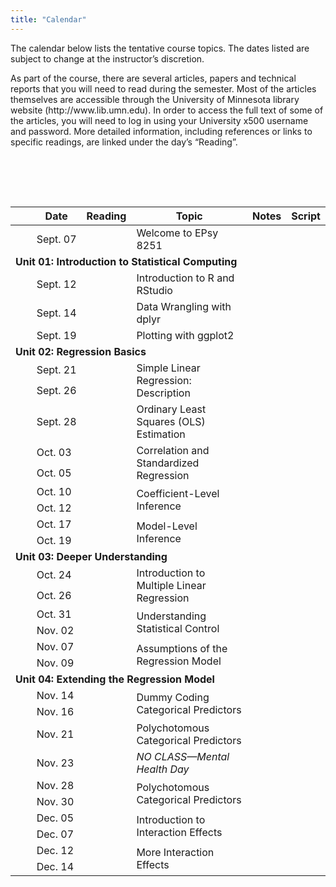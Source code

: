 ```yaml
---
title: "Calendar"
---
```



The calendar below lists the tentative course topics. The dates listed are subject to change at the instructor's discretion.

As part of the course, there are several articles, papers and technical reports that you will need to read during the semester. Most of the articles themselves are accessible through the University of Minnesota library website (http://www.lib.umn.edu). In order to access the full text of some of the articles, you will need to log in using your University x500 username and password. More detailed information, including references or links to specific readings, are linked under the day's "Reading".

<br /><br />


<br />


<table class="table">

<thead>
<tr>
<th style="width:10%;text-align:center"></th>
<th style="width:10%;">Date</th>
<th style="width:10%;text-align:center">Reading</th>
<th style="width:50%;">Topic</th>
<th style="width:10%;text-align:center">Notes</th>
<th style="width:10%;text-align:center">Script</th>
</tr>
</thead>

<!-- <thead> -->
<!-- <tr> -->
<!-- <th style="width:10%;text-align:center"></th> -->
<!-- <th style="width:10%;">T/R</th> -->
<!-- <th style="width:10%;">M/W</th> -->
<!-- <th style="width:10%;text-align:center">Reading</th> -->
<!-- <th style="width:40%;">Topic</th> -->
<!-- <th style="width:10%;text-align:center">Notes</th> -->
<!-- <th style="width:10%;text-align:center">Script</th> -->
<!-- </tr> -->
<!-- </thead> -->

<tbody>

<!-- <span style="margin-left:5px; color:#5a067d;font-size:12px;">*[Notes and Script file updated 09-24-2019]*</span></td> -->



<tr>
<td align="center" style="vertical-align:middle;">&nbsp;</td>
<!-- <td>Sept. 03</td> -->
<td>Sept. 07</td>
<td align="center" style="vertical-align:middle;">
  [<span class="fa fa-book" style="font-size: 20px;"></span>](#readings)
</td>
<td>Welcome to EPsy 8251</td>
<td align="center" style="vertical-align:middle;">
  <span class="fas fa-link" style="color: #f1f1f1; font-size: 20px;"></span>
</td>
<td align="center" style="vertical-align:middle;">
  <span class="fa fa-code" style="color: #f1f1f1; font-size: 20px;"></span>
</td>
</tr>


<!-- Unit 01: INTRODUCTION TO STATISTICAL COMPUTING -->

<tr>
<td colspan="7"><b>Unit 01: Introduction to Statistical Computing</b></td>
</tr>

<tr>
<td align="center" style="vertical-align:middle;"></td>
<!-- <td>Sept. 05</td> -->
<td>Sept. 12</td>
<td align="center" style="vertical-align:middle;">
  [<span class="fa fa-book" style="font-size: 20px;"></span>](#readings)
</td>
<td>Introduction to R and RStudio</td>
<td align="center" style="vertical-align:middle;">
  [<span class="fas fa-link" style="font-size: 20px;"></span>](worksheets/worksheet-01-using-R.html)
</td>
<td align="center" style="vertical-align:middle;">
  [<span class="fa fa-code" style="font-size: 20px;"></span>](scripts/01-introduction-to-r.R)
</td>
</tr>

<tr>
<td align="center" style="vertical-align:middle;"></td>
<!-- <td>Sept. 10</td> -->
<td>Sept. 14</td>
<td align="center" style="vertical-align:middle;">
  [<span class="fa fa-book" style="font-size: 20px;"></span>](#readings)
</td>
<td>Data Wrangling with dplyr</td>
<td align="center" style="vertical-align:middle;">
  [<span class="fas fa-link" style="font-size: 20px;"></span>](worksheets/worksheet-02-learning-dplyr.html)
</td>
<td align="center" style="vertical-align:middle;">
  [<span class="fa fa-code" style="font-size: 20px;"></span>](scripts/02-data-wrangling-with-dplyr.R)
</td>
</tr>

<tr>
<td align="center" style="vertical-align:middle;"></td>
<!-- <td>Sept. 12</td> -->
<td>Sept. 19</td>
<td align="center" style="vertical-align:middle;">
  [<span class="fa fa-book" style="font-size: 20px;"></span>](#readings)
</td>
<td>Plotting with ggplot2</td>
<td align="center" style="vertical-align:middle;">
  [<span class="fas fa-link" style="font-size: 20px;"></span>](worksheets/worksheet-03-ggplot2.html)
</td>
<td align="center" style="vertical-align:middle;">
  [<span class="fa fa-code" style="font-size: 20px;"></span>](scripts/03-plotting-with-ggplot2.R)
</td>
</tr>


<!-- Unit 02: REGRESSION BASICS -->

<tr>
<td colspan="7"><b>Unit 02: Regression Basics</b></td>
</tr>

<tr>
<td align="center" style="vertical-align:middle;"></td>
<!-- <td>Sept. 17</td> -->
<td>Sept. 21</td>
<td align="center" style="vertical-align:middle;" rowspan="2">
  [<span class="fa fa-book" style="font-size: 20px;"></span>](#readings)
</td>
<td style="vertical-align:middle;" rowspan="2">Simple Linear Regression: Description
<td align="center" style="vertical-align:middle;" rowspan="2">
  [<span class="fas fa-link" style="font-size: 20px;"></span>](https://epsy-8251.netlify.app/slrd.html)
</td>
<td align="center" style="vertical-align:middle;" rowspan="2">
  [<span class="fa fa-code" style="font-size: 20px;"></span>](scripts/04-simple-linear-regression-description.R)
</td>
</tr>

<tr>
<td align="center" style="vertical-align:middle;"></td>
<!-- <td>Sept. 19</td> -->
<td>Sept. 26</td>
</tr>


<tr>
<td align="center" style="vertical-align:middle;"></td>
<!-- <td>Sept. 24</td> -->
<td>Sept. 28</td>
<td align="center" style="vertical-align:middle;">
  [<span class="fa fa-book" style="font-size: 20px;"></span>](#readings)
</td>
<td style="vertical-align:middle;">Ordinary Least Squares (OLS) Estimation
<td align="center" style="vertical-align:middle;">
  [<span class="fas fa-link" style="font-size: 20px;"></span>](https://epsy-8251.netlify.app/ordinary-least-squares-ols-estimation.html)
</td>
<td align="center" style="vertical-align:middle;">
  [<span class="fa fa-code" style="font-size: 20px;"></span>](scripts/05-ordinary-least-squares-estimation.R)
</td>
</tr>


<tr>
<td align="center" style="vertical-align:middle;"></td>
<!-- <td>Sept. 26</td> -->
<td>Oct. 03</td>
<td align="center" style="vertical-align:middle;" rowspan="2">
  [<span class="fa fa-book" style="font-size: 20px;"></span>](#readings)
</td>
<td style="vertical-align:middle;" rowspan="2">Correlation and Standardized Regression</td>
<td align="center" style="vertical-align:middle;" rowspan="2">
  [<span class="fas fa-link" style="font-size: 20px;"></span>](https://epsy-8251.netlify.app/cor.html)
</td>
<td align="center" style="vertical-align:middle;" rowspan="2">
  [<span class="fa fa-code" style="font-size: 20px;"></span>](scripts/06-correlation-and-standardized-regression.R)
</td>
</tr>

<tr>
<td align="center" style="vertical-align:middle;"></td>
<!-- <td>Oct. 01</td> -->
<td>Oct. 05</td>
</tr>


<tr>
<td align="center" style="vertical-align:middle;"></td>
<!-- <td>Oct. 03</td> -->
<td>Oct. 10</td>
<td align="center" style="vertical-align:middle;" rowspan="2">
  [<span class="fa fa-book" style="font-size: 20px;"></span>](#readings)
</td>
<td style="vertical-align:middle;" rowspan="2">Coefficient-Level Inference</td>
<td align="center" style="vertical-align:middle;" rowspan="2">
  [<span class="fas fa-link" style="font-size: 20px;"></span>](https://epsy-8251.netlify.app/coefinf.html)
</td>
<td align="center" style="vertical-align:middle;" rowspan="2">
  [<span class="fa fa-code" style="font-size: 20px;"></span>](scripts/07-coefficient-level-inference.R)
</td>
</tr>


<tr>
<td align="center" style="vertical-align:middle;"></td>
<!-- <td>Oct. 08</td> -->
<td>Oct. 12</td>
</tr>


<tr>
<td align="center" style="vertical-align:middle;"></td>
<!-- <td>Oct. 10</td> -->
<td>Oct. 17</td>
<td align="center" style="vertical-align:middle;" rowspan="2">
  [<span class="fa fa-book" style="font-size: 20px;"></span>](#readings)
</td>
<td style="vertical-align:middle;" rowspan="2">Model-Level Inference</td>
<td align="center" style="vertical-align:middle;" rowspan="2">
  [<span class="fas fa-link" style="font-size: 20px;"></span>](https://epsy-8251.netlify.app/modinf.html)
</td>
<td align="center" style="vertical-align:middle;" rowspan="2">
  [<span class="fa fa-code" style="font-size: 20px;"></span>](scripts/08-model-level-inference.R)
</td>
</tr>


<tr>
<td align="center" style="vertical-align:middle;"></td>
<!-- <td>Oct. 15</td> -->
<td>Oct. 19</td>
</tr>


<!-- Unit 03: DEEPER UNDERSTANDING -->


<tr>
<td colspan="7"><b>Unit 03: Deeper Understanding</b></td>
</tr>


<tr>
<td align="center" style="vertical-align:middle;"></td>
<!-- <td>Oct. 17</td> -->
<td>Oct. 24</td>
<td align="center" style="vertical-align:middle;" rowspan="2">
  [<span class="fa fa-book" style="font-size: 20px;"></span>](#readings)
</td>
<td style="vertical-align:middle;" rowspan="2">Introduction to Multiple Linear Regression</td>
<td align="center" style="vertical-align:middle;" rowspan="2">
  [<span class="fas fa-link" style="font-size: 20px;"></span>](https://epsy-8251.netlify.app/multreg.html)
</td>
<td align="center" style="vertical-align:middle;" rowspan="2">
  [<span class="fa fa-code" style="font-size: 20px;"></span>](scripts/09-introduction-to-multiple-regression.R)
</td>
</tr>

<tr>
<td align="center" style="vertical-align:middle;"></td>
<!-- <td>Oct. 22</td> -->
<td>Oct. 26</td>
</tr>

<!-- UNDERSTANDING STATISTICAL CONTROL -->

<tr>
<td align="center" style="vertical-align:middle;"></td>
<!-- <td>Oct. 24</td> -->
<td>Oct. 31</td>
<td align="center" style="vertical-align:middle;" rowspan="2">
  [<span class="fa fa-book" style="font-size: 20px;"></span>](#readings)
</td>
<td style="vertical-align:middle;" rowspan="2">Understanding Statistical Control</td>
<td align="center" style="vertical-align:middle;" rowspan="2">
  [<span class="fas fa-link" style="font-size: 20px;"></span>](https://epsy-8251.netlify.app/statcontrol.html)
</td>
<td align="center" style="vertical-align:middle;" rowspan="2">
  [<span class="fa fa-code" style="font-size: 20px;"></span>](scripts/10-understanding-statistical-control.R)
</td>
</tr>

<tr>
<td align="center" style="vertical-align:middle;"></td>
<!-- <td>Oct. 29</td> -->
<td>Nov. 02</td>
</tr>


<!-- <tr> -->
<!-- <td align="center" style="vertical-align:middle;"></td> -->
<!-- <!-- <td>Sept. 24</td> --> 
<!-- <td>Nov. 07</td> 
<!-- <td align="center" style="vertical-align:middle;"> -->
<!--   <!-- <a href="preparation.html#control"> --> 
<!--   <!--   <span class="fa fa-book" style="font-size: 20px;"></span> -->
<!--   <!-- </a> --> 
<!-- </td> -->
<!-- <td style="vertical-align:middle;">*NO CLASS&mdash;Mental Health Day --- Andy at a conference* -->
<!-- <td align="center" style="vertical-align:middle;"></td> -->
<!-- <td align="center" style="vertical-align:middle;"></td> -->
<!-- </tr> -->

<tr>
<td align="center" style="vertical-align:middle;"></td>
<!-- <td>Oct. 31</td> -->
<td>Nov. 07</td>
<td align="center" style="vertical-align:middle;" rowspan="2">
  [<span class="fa fa-book" style="font-size: 20px;"></span>](#readings)
</td>
<td style="vertical-align:middle;" rowspan="2">Assumptions of the Regression Model</td>
<td align="center" style="vertical-align:middle;" rowspan="2">
  [<span class="fas fa-link" style="font-size: 20px;"></span>](https://epsy-8251.netlify.app/assumptions.html)
</td>
<td align="center" style="vertical-align:middle;" rowspan="2">
  [<span class="fa fa-code" style="font-size: 20px;"></span>](scripts/11-distributional-assumptions-underlying-the-regression-model.R)
</td>
</tr>

<tr>
<td align="center" style="vertical-align:middle;"></td>
<!-- <td>Nov. 05</td> -->
<td>Nov. 09</td>
</tr>





<!-- Unit 04: EXTENDING THE REGRESSION MODEL -->

<tr>
<td colspan="7"><b>Unit 04: Extending the Regression Model</b></td>
</tr>


<tr>
<td align="center" style="vertical-align:middle;"></td>
<!-- <td>Nov. 07</td> -->
<td>Nov. 14</td>
<td align="center" style="vertical-align:middle;" rowspan="2">
  [<span class="fa fa-book" style="font-size: 20px;"></span>](#readings)
</td>
<td style="vertical-align:middle;" rowspan="2">Dummy Coding Categorical Predictors</td>
<td align="center" style="vertical-align:middle;" rowspan="2">
  [<span class="fas fa-link" style="font-size: 20px;"></span>](https://epsy-8251.netlify.app/dummy.html)
</td>
<td align="center" style="vertical-align:middle;" rowspan="2">
  [<span class="fa fa-code" style="font-size: 20px;"></span>](scripts/12-dummy-coding-categorical-predictors.R)
</td>
</tr>

<tr>
<td align="center" style="vertical-align:middle;"></td>
<!-- <td>Nov. 12</td> -->
<td>Nov. 16</td>
</tr>


<tr>
<td align="center" style="vertical-align:middle;"></td>
<!-- <td>Nov. 19</td> -->
<td>Nov. 21</td>
<td align="center" style="vertical-align:middle;">
  [<span class="fa fa-book" style="font-size: 20px;"></span>](#readings)
</td>
<td style="vertical-align:middle;">Polychotomous Categorical Predictors</td>
<td align="center" style="vertical-align:middle;">
  [<span class="fas fa-link" style="font-size: 20px;"></span>](https://epsy-8251.netlify.app/polychotomous.html)
</td>
<td align="center" style="vertical-align:middle;">
  [<span class="fa fa-code" style="font-size: 20px;"></span>](scripts/14-polychotomous-categorical-predictors.R)
</td>
</tr>


<tr>
<td align="center" style="vertical-align:middle;"></td>
<!-- <td>Sept. 24</td> -->
<td>Nov. 23</td>
<td align="center" style="vertical-align:middle;">
  <!-- <a href="preparation.html#control"> -->
  <!--   <span class="fa fa-book" style="font-size: 20px;"></span> -->
  <!-- </a> -->
</td>
<td style="vertical-align:middle;">*NO CLASS&mdash;Mental Health Day*
<td align="center" style="vertical-align:middle;"></td>
<td align="center" style="vertical-align:middle;"></td>
</tr>


<tr>
<td align="center" style="vertical-align:middle;"></td>
<!-- <td>Nov. 19</td> -->
<td>Nov. 28</td>
<td align="center" style="vertical-align:middle;"  rowspan="2">
  [<span class="fa fa-book" style="font-size: 20px;"></span>](#readings)
</td>
<td style="vertical-align:middle;"  rowspan="2">Polychotomous Categorical Predictors</td>
<td align="center" style="vertical-align:middle;"  rowspan="2">
  [<span class="fas fa-link" style="font-size: 20px;"></span>](https://epsy-8251.netlify.app/polychotomous.html)
</td>
<td align="center" style="vertical-align:middle;"  rowspan="2">
  [<span class="fa fa-code" style="font-size: 20px;"></span>](scripts/14-polychotomous-categorical-predictors.R)
</td>
</tr>


<tr>
<td align="center" style="vertical-align:middle;"></td>
<!-- <td>Nov. 05</td> -->
<td>Nov. 30</td>
</tr>


<tr>
<td align="center" style="vertical-align:middle;"></td>
<!-- <td>Nov. 26</td> -->
<td>Dec. 05</td>
<td align="center" style="vertical-align:middle;" rowspan="2">
  [<span class="fa fa-book" style="font-size: 20px;"></span>](#readings)
</td>
<td style="vertical-align:middle;" rowspan="2">Introduction to Interaction Effects</td>
<td align="center" style="vertical-align:middle;" rowspan="2">
  [<span class="fas fa-link" style="font-size: 20px;"></span>](https://epsy-8251.netlify.app/interaction-01.html)
</td>
<td align="center" style="vertical-align:middle;" rowspan="2">
  [<span class="fa fa-code" style="font-size: 20px;"></span>](scripts/15-introduction-to-interaction-effects.R)
</td>
</tr>


<tr>
<td align="center" style="vertical-align:middle;"></td>
<!-- <td>Dec. 03</td> -->
<td>Dec. 07</td>
</tr>

<tr>
<td align="center" style="vertical-align:middle;"></td>
<!-- <td>Dec. 09</td> -->
<td>Dec. 12</td>
<td align="center" style="vertical-align:middle;" rowspan="2">
  [<span class="fa fa-book" style="font-size: 20px;"></span>](#readings)
</td>
<td style="vertical-align:middle;" rowspan="2">More Interaction Effects</td>
<td align="center" style="vertical-align:middle;" rowspan="2">
  [<span class="fas fa-link" style="font-size: 20px;"></span>](https://epsy-8251.netlify.app/interaction-02.html)
</td>
<td align="center" style="vertical-align:middle;" rowspan="2">
  [<span class="fa fa-code" style="font-size: 20px;"></span>](scripts/16-more-interaction-effects.R)
</td>
</tr>

<tr>
<td align="center" style="vertical-align:middle;"></td>
<td>Dec. 14</td>
</tr>


<!-- <tr> -->
<!-- <td align="center" style="vertical-align:middle;"></td> -->
<!-- <td>Dec. 14</td> -->
<!-- <td align="center" style="vertical-align:middle;"></td> -->
<!-- <td style="vertical-align:middle;">TBA</td> -->
<!-- <td align="center" style="vertical-align:middle;"></td> -->
<!-- <td align="center" style="vertical-align:middle;"></td> -->
<!-- </tr> -->

</tbody>
</table>    



